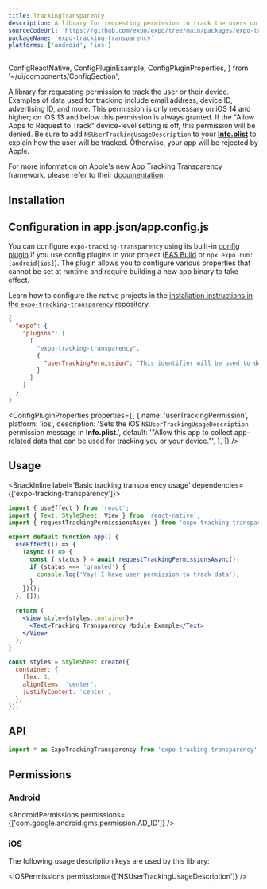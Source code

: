 ```yaml
---
title: TrackingTransparency
description: A library for requesting permission to track the users on devices using iOS 14 and higher.
sourceCodeUrl: 'https://github.com/expo/expo/tree/main/packages/expo-tracking-transparency'
packageName: 'expo-tracking-transparency'
platforms: ['android', 'ios']
---
```


  ConfigReactNative,
  ConfigPluginExample,
  ConfigPluginProperties,
} from '~/ui/components/ConfigSection';

A library for requesting permission to track the user or their device. Examples of data used for tracking include email address, device ID, advertising ID, and more. This permission is only necessary on iOS 14 and higher; on iOS 13 and below this permission is always granted. If the "Allow Apps to Request to Track" device-level setting is off, this permission will be denied. Be sure to add `NSUserTrackingUsageDescription` to your [**Info.plist**](/versions/latest/config/app/#infoplist) to explain how the user will be tracked. Otherwise, your app will be rejected by Apple.

For more information on Apple's new App Tracking Transparency framework, please refer to their [documentation](https://developer.apple.com/app-store/user-privacy-and-data-use/).

## Installation

<APIInstallSection />

## Configuration in app.json/app.config.js

You can configure `expo-tracking-transparency` using its built-in [config plugin](/config-plugins/introduction/) if you use config plugins in your project ([EAS Build](/build/introduction) or `npx expo run:[android|ios]`). The plugin allows you to configure various properties that cannot be set at runtime and require building a new app binary to take effect.

<ConfigReactNative>

Learn how to configure the native projects in the [installation instructions in the `expo-tracking-transparency` repository](https://github.com/expo/expo/tree/main/packages/expo-tracking-transparency#installation-in-bare-react-native-projects).

</ConfigReactNative>

<ConfigPluginExample>

```json app.json
{
  "expo": {
    "plugins": [
      [
        "expo-tracking-transparency",
        {
          "userTrackingPermission": "This identifier will be used to deliver personalized ads to you."
        }
      ]
    ]
  }
}
```

</ConfigPluginExample>

<ConfigPluginProperties
  properties={[
    {
      name: 'userTrackingPermission',
      platform: 'ios',
      description:
        'Sets the iOS `NSUserTrackingUsageDescription` permission message in **Info.plist**.',
      default:
        '"Allow this app to collect app-related data that can be used for tracking you or your device."',
    },
  ]}
/>

## Usage

<SnackInline label='Basic tracking transparency usage' dependencies={['expo-tracking-transparency']}>

```jsx
import { useEffect } from 'react';
import { Text, StyleSheet, View } from 'react-native';
import { requestTrackingPermissionsAsync } from 'expo-tracking-transparency';

export default function App() {
  useEffect(() => {
    (async () => {
      const { status } = await requestTrackingPermissionsAsync();
      if (status === 'granted') {
        console.log('Yay! I have user permission to track data');
      }
    })();
  }, []);

  return (
    <View style={styles.container}>
      <Text>Tracking Transparency Module Example</Text>
    </View>
  );
}

const styles = StyleSheet.create({
  container: {
    flex: 1,
    alignItems: 'center',
    justifyContent: 'center',
  },
});
```

</SnackInline>

## API

```ts
import * as ExpoTrackingTransparency from 'expo-tracking-transparency';
```

<APISection packageName="expo-tracking-transparency" />

## Permissions

### Android

<AndroidPermissions permissions={['com.google.android.gms.permission.AD_ID']} />

### iOS

The following usage description keys are used by this library:

<IOSPermissions permissions={['NSUserTrackingUsageDescription']} />
